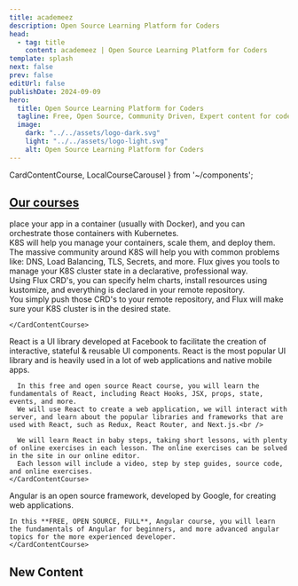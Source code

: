 ```yaml
---
title: academeez
description: Open Source Learning Platform for Coders
head:
  - tag: title
    content: academeez | Open Source Learning Platform for Coders
template: splash
next: false
prev: false
editUrl: false
publishDate: 2024-09-09
hero:
  title: Open Source Learning Platform for Coders
  tagline: Free, Open Source, Community Driven, Expert content for coders. <br/> No need to register, simple, free, professional content.
  image:
    dark: "../../assets/logo-dark.svg"
    light: "../../assets/logo-light.svg"
    alt: Open Source Learning Platform for Coders
---
```


  CardContentCourse,
  LocalCourseCarousel 
} from '~/components';


## [Our courses](/courses)

<CardGrid stagger>
  <Card>
    <CardContentCourse title="Kubernetes" img="k8s">
      place your app in a container (usually with Docker), and you can orchestrate those containers with Kubernetes.  
      <br/>
      K8S will help you manage your containers, scale them, and deploy them.
      <br/>
      The massive community around K8S will help you with common problems like: DNS, Load Balancing, TLS, Secrets, and more.
    </CardContentCourse>    
  </Card>
  <Card>
    <CardContentCourse title="Flux" slug="kubernetes/flux">
      Flux gives you tools to manage your K8S cluster state in a declarative, professional way.
      <br />
      Using Flux CRD's, you can specify helm charts, install resources using kustomize, and everything is declared in your remote repository.
      <br/>
      You simply push those CRD's to your remote repository, and Flux will make sure your K8S cluster is in the desired state.
      
    </CardContentCourse>    
  </Card>
  <Card>
    <CardContentCourse title="React">
      React is a UI library developed at Facebook to facilitate the creation of interactive, stateful & reusable UI components.  
      React is the most popular UI library and is heavily used in a lot of web applications and native mobile apps. <br />

      In this free and open source React course, you will learn the fundamentals of React, including React Hooks, JSX, props, state, events, and more.  
      We will use React to create a web application, we will interact with server, and learn about the popular libraries and frameworks that are used with React, such as Redux, React Router, and Next.js.<br />

      We will learn React in baby steps, taking short lessons, with plenty of online exercises in each lesson. The online exercises can be solved in the site in our online editor.
      Each lesson will include a video, step by step guides, source code, and online exercises.
    </CardContentCourse>    
  </Card>
  <Card>
    <CardContentCourse title="Angular">
    Angular is an open source framework, developed by Google, for creating web applications.<br/>
    
    In this **FREE, OPEN SOURCE, FULL**, Angular course, you will learn the fundamentals of Angular for beginners, and more advanced angular topics for the more experienced developer.
    </CardContentCourse>
  </Card>
</CardGrid>

## New Content

<br/>
<LocalCourseCarousel title="Kubernetes / Flux" courseLink="kubernetes/flux"/>

<br/>
<LocalCourseCarousel title="Angular" courseLink="angular"/>

<br/>
<LocalCourseCarousel title="Git" courseLink="git"/>

<br/>
<LocalCourseCarousel title="React" courseLink="react"/>

<br/>
<LocalCourseCarousel title="Express" courseLink="express"/>

<br/>
<LocalCourseCarousel title="Node.JS" courseLink="nodejs"/>